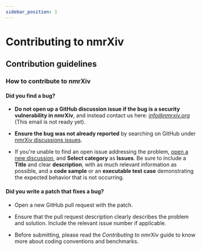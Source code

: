 ```yaml
---
sidebar_position: 1
---
```

# Contributing to nmrXiv

## Contribution guidelines

### How to contribute to nmrXiv

#### Did you find a bug?

* **Do not open up a GitHub discussion issue if the bug is a security vulnerability in nmrXiv**, and instead contact us here: <i>info@nmrxiv.org</i> (This email is not ready yet).

* **Ensure the bug was not already reported** by searching on GitHub under [nmrXiv discussions issues](https://github.com/NFDI4Chem/nmrxiv/discussions/categories/issues).

* If you're unable to find an open issue addressing the problem, [open a new discussion](https://github.com/NFDI4Chem/nmrxiv/discussions/new), and <b>Select category</b> as <b>Issues</b>. Be sure to include a <b>Title</b> and clear <b>description</b>, with as much relevant information as possible, and a **code sample** or an **executable test case** demonstrating the expected behavior that is not occurring.
  
#### **Did you write a patch that fixes a bug?**

* Open a new GitHub pull request with the patch.

* Ensure that the pull request description clearly describes the problem and solution. Include the relevant issue number if applicable.

* Before submitting, please read the <i>Contributing to nmrXiv</i> guide to know more about coding conventions and benchmarks.

